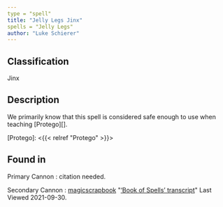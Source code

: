 ```yaml
---
type = "spell"
title: "Jelly Legs Jinx"
spells = "Jelly Legs"
author: "Luke Schierer"
---
```


## Classification

Jinx

## Description

We primarily know that this spell is considered safe enough to use when teaching [Protego][].

[Protego]: <{{< relref "Protego" >}}>

## Found in

Primary Cannon
:   citation needed.

Secondary Cannon
:   [magicscrapbook](https://magicscrapbook.tumblr.com/)
    "[‘Book of Spells’ transcript](https://magicscrapbook.tumblr.com/post/162085200042/book-of-spells-transcript)"
    Last Viewed 2021-09-30.
